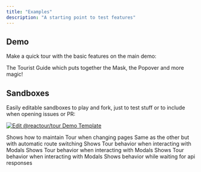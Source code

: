 ```yaml
---
title: "Examples"
description: "A starting point to test features"
---
```


## Demo

Make a quick tour with the basic features on the main demo:

<CardGroup cols={1}>
  <Card title="Demo" icon="bus-simple" href="https://www.react.tours/">
    The Tourist Guide which puts together the Mask, the Popover and more magic!
  </Card>
</CardGroup>

## Sandboxes

Easily editable sandboxes to play and fork, just to test stuff or to include when opening issues or PR:

[![Edit @reactour/tour Demo Template](https://codesandbox.io/static/img/play-codesandbox.svg)](https://codesandbox.io/s/reactour-tour-demo-template-fglzv?fontsize=14&hidenavigation=1&theme=dark)

<CardGroup cols={3}>
  <Card
    title="Using React Router"
    icon="code"
    href="https://codesandbox.io/s/reactour-tour-demo-using-react-router-dom-kujql"
  >
    Shows how to maintain Tour when changing pages
  </Card>
  <Card
    title="Using React Router 2"
    icon="code"
    href="https://codesandbox.io/s/tour-demo-using-react-router-dom-with-automatic-route-switching-fhdnxb?file=/src/App.js"
  >
    Same as the other but with automatic route switching
  </Card>
  <Card
    title="Using React Modal"
    icon="code"
    href="https://codesandbox.io/s/reactour-tour-demo-using-react-modal-8v0eo"
  >
    Shows Tour behavior when interacting with Modals
  </Card>
  <Card
    title="Using Semantic UI Modal"
    icon="code"
    href="https://codesandbox.io/s/reactour-tour-demo-using-semantic-ui-modal-xmqee"
  >
    Shows Tour behavior when interacting with Modals
  </Card>
  <Card
    title="Using React Bootstrap Modal"
    icon="code"
    href="https://codesandbox.io/s/reactour-tour-demo-using-react-bootstrap-modal-qjws4"
  >
    Shows Tour behavior when interacting with Modals
  </Card>
  <Card
    title="Tour with data fetching"
    icon="code"
    href="https://codesandbox.io/s/tour-with-data-fetching-dv2q0?file=/src/index.js"
  >
    Shows behavior while waiting for api responses
  </Card>
</CardGroup>

